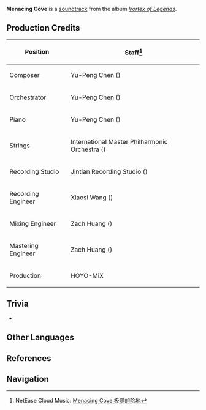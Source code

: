 {{Soundtrack Infobox
|title          =
|image          = Vortex of Legends.png
|album          = Vortex of Legends
|disc           =
|number         = 08
|featured       =
|featured2      =
|featured3      =
|featured_disc  =
|featured_disc2 =
|featured_disc3 =
|youtube_id     = n_-9mrBMLA8
|youtube_time   = 652
|spotify_id     = 3d1cDX1diwiPO4xEsJiAIr
|played_in      = Dragonspine; Starglow Cavern
|during         = [[Starglow Cavern]]
|domain         =
|previous       = Abiding Chills
|next           = Striding in the Snowstorm
}}
'''Menacing Cove''' is a [[soundtrack]] from the album ''[[Vortex of Legends]]''.

==Production Credits==
{| class="wikitable" style="text-align:left; height:0.5em"
! Position
! Staff<ref>NetEase Cloud Music: [https://music.163.com/#/song?id=1833805539 Menacing Cove 极寒的险地]</ref>
|-
! Composer
| Yu-Peng Chen ({{zh|陈致逸}})
|-
! Orchestrator
| Yu-Peng Chen ({{zh|陈致逸}})
|-
! Piano
| Yu-Peng Chen ({{zh|陈致逸}})
|-
! Strings
| International Master Philharmonic Orchestra ({{zh|国际首席爱乐乐团}})
|-
! Recording Studio
| Jintian Recording Studio ({{zh|金田录音棚}})
|-
! Recording Engineer
| Xiaosi Wang ({{zh|王小四}})
|-
! Mixing Engineer
| Zach Huang ({{zh|黄巍}})
|-
! Mastering Engineer
| Zach Huang ({{zh|黄巍}})
|-
! Production
| HOYO-MiX
|}

==Trivia==
* {{Transclude|Snow-Buried Tales|SnowTheme|section=1}}

==Other Languages==
{{Other Languages
|en      = Menacing Cove
|zhs     = 极寒的险地
|zhs_rm  = Jíhán de Xiǎndì
|zht     = 極寒的險地
|zht_rm  = Jíhán de Xiǎndì
|zh_tl   = Dangerous Place of Bitter Cold
|ja      = 極寒の悪所
|ja_rm   = Gokkan no Akusho
|ja_tl   = Dangerous Place of Bitter Cold
|tr      = 
|it      = 
}}

==References==
{{Reflist}}

==Navigation==
{{Soundtrack Navbox|Vortex of Legends}}